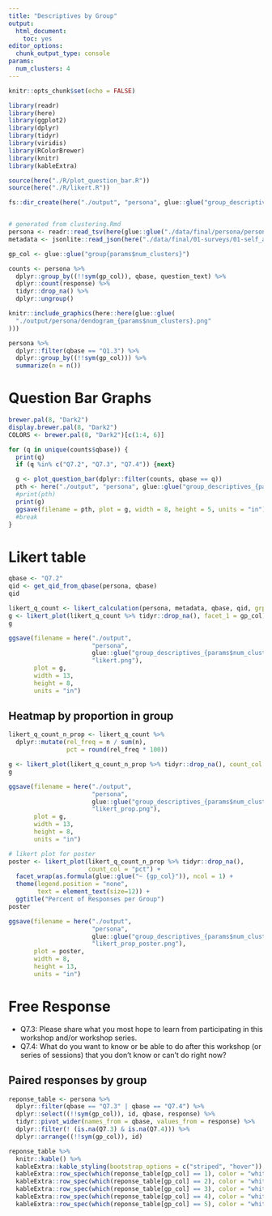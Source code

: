 ```yaml
---
title: "Descriptives by Group"
output: 
  html_document: 
    toc: yes
editor_options: 
  chunk_output_type: console
params:
  num_clusters: 4
---
```


```r
knitr::opts_chunk$set(echo = FALSE)

library(readr)
library(here)
library(ggplot2)
library(dplyr)
library(tidyr)
library(viridis)
library(RColorBrewer)
library(knitr)
library(kableExtra)

source(here("./R/plot_question_bar.R"))
source(here("./R/likert.R"))

fs::dir_create(here("./output", "persona", glue::glue("group_descriptives_{params$num_clusters}")), recurse = TRUE)


# generated from clustering.Rmd
persona <- readr::read_tsv(here(glue::glue("./data/final/persona/persona_group_{params$num_clusters}.tsv")))
metadata <- jsonlite::read_json(here("./data/final/01-surveys/01-self_assessment_persona_metadata.json"))

gp_col <- glue::glue("group{params$num_clusters}")

counts <- persona %>%
  dplyr::group_by((!!sym(gp_col)), qbase, question_text) %>%
  dplyr::count(response) %>%
  tidyr::drop_na() %>%
  dplyr::ungroup()
```

```r
knitr::include_graphics(here::here(glue::glue(
  "./output/persona/dendogram_{params$num_clusters}.png"
)))
```


```r
persona %>%
  dplyr::filter(qbase == "Q1.3") %>%
  dplyr::group_by((!!sym(gp_col))) %>%
  summarize(n = n())
```

# Question Bar Graphs

```r
brewer.pal(8, "Dark2")
display.brewer.pal(8, "Dark2")
COLORS <- brewer.pal(8, "Dark2")[c(1:4, 6)]
```


```r
for (q in unique(counts$qbase)) {
  print(q)
  if (q %in% c("Q7.2", "Q7.3", "Q7.4")) {next}

  g <- plot_question_bar(dplyr::filter(counts, qbase == q))
  pth <- here("./output", "persona", glue::glue("group_descriptives_{params$num_clusters}"), glue::glue("{q}.png"))
  #print(pth)
  print(g)
  ggsave(filename = pth, plot = g, width = 8, height = 5, units = "in")
  #break
}
```

# Likert table

```r
qbase <- "Q7.2"
qid <- get_qid_from_qbase(persona, qbase)
qid

likert_q_count <- likert_calculation(persona, metadata, qbase, qid, grp_var = gp_col)
g <- likert_plot(likert_q_count %>% tidyr::drop_na(), facet_1 = gp_col)
g
```

```r
ggsave(filename = here("./output",
                       "persona",
                       glue::glue("group_descriptives_{params$num_clusters}"),
                       "likert.png"),
       plot = g,
       width = 13,
       height = 8,
       units = "in")
```

## Heatmap by proportion in group

```r
likert_q_count_n_prop <- likert_q_count %>%
  dplyr::mutate(rel_freq = n / sum(n),
                pct = round(rel_freq * 100))
```

```r
g <- likert_plot(likert_q_count_n_prop %>% tidyr::drop_na(), count_col = "pct", facet_1 = gp_col)
g
```

```r
ggsave(filename = here("./output",
                       "persona",
                       glue::glue("group_descriptives_{params$num_clusters}"),
                       "likert_prop.png"),
       plot = g,
       width = 13,
       height = 8,
       units = "in")
```

```r
# likert plot for poster
poster <- likert_plot(likert_q_count_n_prop %>% tidyr::drop_na(),
                      count_col = "pct") +
  facet_wrap(as.formula(glue::glue("~ {gp_col}")), ncol = 1) +
  theme(legend.position = "none",
        text = element_text(size=12)) +
  ggtitle("Percent of Responses per Group")
poster
```

```r
ggsave(filename = here("./output",
                       "persona",
                       glue::glue("group_descriptives_{params$num_clusters}"),
                       "likert_prop_poster.png"),
       plot = poster,
       width = 8,
       height = 13,
       units = "in")
```


# Free Response

- Q7.3: Please share what you most hope to learn from participating in this workshop and/or workshop series. 
- Q7.4: What do you want to know or be able to do after this workshop (or series of sessions) that you don't know or can't do right now?

## Paired responses by group


```r
reponse_table <- persona %>%
  dplyr::filter(qbase == "Q7.3" | qbase == "Q7.4") %>%
  dplyr::select((!!sym(gp_col)), id, qbase, response) %>%
  tidyr::pivot_wider(names_from = qbase, values_from = response) %>%
  dplyr::filter(! (is.na(Q7.3) & is.na(Q7.4))) %>%
  dplyr::arrange((!!sym(gp_col)), id)

reponse_table %>%
  knitr::kable() %>%
  kableExtra::kable_styling(bootstrap_options = c("striped", "hover")) %>%
  kableExtra::row_spec(which(reponse_table[gp_col] == 1), color = "white", background = .GlobalEnv$COLORS[1]) %>%
  kableExtra::row_spec(which(reponse_table[gp_col] == 2), color = "white", background = .GlobalEnv$COLORS[2]) %>%
  kableExtra::row_spec(which(reponse_table[gp_col] == 3), color = "white", background = .GlobalEnv$COLORS[3]) %>%
  kableExtra::row_spec(which(reponse_table[gp_col] == 4), color = "white", background = .GlobalEnv$COLORS[4]) %>%
  kableExtra::row_spec(which(reponse_table[gp_col] == 5), color = "white", background = .GlobalEnv$COLORS[5])
  
```
